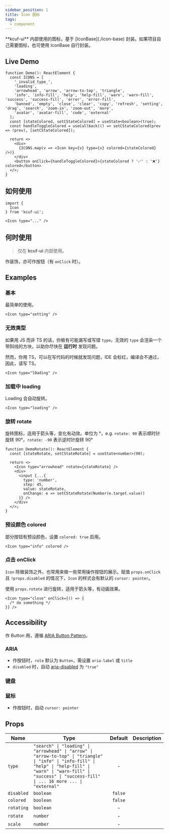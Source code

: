 ```yaml
---
sidebar_position: 1
title: Icon 图标
tags:
  - component
---
```


<ComponentBrief name="Icon">
  **kcuf-ui** 内部使用的图标，基于 [IconBase](./icon-base) 封装。如果项目自己需要图标，也可使用 IconBase 自行封装。
</ComponentBrief>

## Live Demo

```tsx live
function Demo(): ReactElement {
  const ICONS = [
    '_invalid_type_',
    'loading',
    'arrowhead', 'arrow', 'arrow-to-top', 'triangle',
    'info', 'info-fill', 'help', 'help-fill', 'warn', 'warn-fill', 'success', 'success-fill', 'error', 'error-fill',
    'banned', 'empty', 'close', 'clear', 'copy', 'refresh', 'setting', 'drag', 'search', 'zoom-in', 'zoom-out', 'more',
    'avatar', 'avatar-fill', 'code', 'external'
  ];
  const [stateColored, setCStateColored] = useState<boolean>(true);
  const handleToggleColored = useCallback(() => setCStateColored(prev => !prev), [setCStateColored]);
  
  return <>
    <div>
      {ICONS.map(v => <Icon key={v} type={v} colored={stateColored} />)}
    </div>
    <button onClick={handleToggleColored}>{stateColored ? '✅' : '❌'} colored</button>
  </>;
}
```

## 如何使用

```tsx
import {
  Icon
} from 'kcuf-ui';

<Icon type="..." />
```

## 何时使用

> 仅在 **kcuf-ui** 内部使用。

作装饰，亦可作按钮（有 `onClick` 时）。

## Examples

### 基本

最简单的使用。

```tsx live
<Icon type="setting" />
```

### 无效类型

如果用 JS 而非 TS 的话，你极有可能漏写或写错 `type`，无效的 `type` 会渲染一个带斜线的方块，以助你尽快在 **运行时** 发现问题。

然而，你用 TS，可以在写代码的时候就发现问题，IDE 会标红，编译会不通过，因此，请写 TS。

```tsx live
<Icon type="l0ading" />
```

### 加载中 loading

Loading 会自动旋转。

```tsx live
<Icon type="loading" />
```

### 旋转 rotate

旋转图标，适用于箭头等，变化有动效。单位为 °，e.g. `rotate: 90` 表示顺时针旋转 90°，`rotate: -90` 表示逆时针旋转 90°

```tsx live
function DemoRotate(): ReactElement {
  const [stateRotate, setCStateRotate] = useState<number>(90);
  
  return <>
    <Icon type="arrowhead" rotate={stateRotate} />
    <div>
      <input {...{
        type: 'number',
        step: 45,
        value: stateRotate,
        onChange: e => setCStateRotate(Number(e.target.value))
      }} />
    </div>
  </>;
}
```

### 预设颜色 colored

部分按钮有预设颜色，设置 `colored: true` 启用。

```tsx live
<Icon type="info" colored />
```

### 点击 onClick

`Icon` 除做装饰之外，也常用来做一些常用操作按钮的展示。赋值 `props.onClick` 且 `!props.disabled` 的情况下，`Icon` 的样式会有默认的 `cursor: pointer`。

使用 `props.rotate` 进行旋转，适用于箭头等，有动画效果。

```tsx live
<Icon type="close" onClick={() => {
  /* do something */
}} />
```

## Accessibility

作 Button 用，遵循 [ARIA Button Pattern](https://www.w3.org/WAI/ARIA/apg/patterns/button)。

### ARIA

* 作按钮时，`role` 默认为 `Button`，需设置 `aria-label` 或 `title`
* `disabled` 时，自动 [aria-disabled](https://developer.mozilla.org/en-US/docs/Web/Accessibility/ARIA/Attributes/aria-disabled) 为 `"true"`

### 键盘



### 鼠标

* 作按钮时，自动 `cursor: pointer`

## Props

| Name | Type | Default | Description |
| --- | --- | :-: | --- |
| `type` <Required /> | `"search" \| "loading" \| "arrowhead" \| "arrow" \| "arrow-to-top" \| "triangle" \| "info" \| "info-fill" \| "help" \| "help-fill" \| "warn" \| "warn-fill" \| "success" \| "success-fill" \| ... 16 more ... \| "external"` | - |  |
| `disabled` | `boolean` | `false` |  |
| `colored` | `boolean` | `false` |  |
| `rotating` | `boolean` | - |  |
| `rotate` | `number` | - |  |
| `scale` | `number` | - |  |
